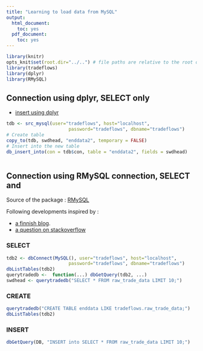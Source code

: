 ```yaml
---
title: "Learning to load data from MySQL"
output:
  html_document:
    toc: yes
  pdf_document:
    toc: yes
---
```



```r
library(knitr)
opts_knit$set(root.dir="../..") # file paths are relative to the root of the project directory
library(tradeflows)
library(dplyr)
library(RMySQL)
``` 

## Connection using dplyr, SELECT only

* [insert using dplyr](http://stackoverflow.com/questions/26568182/is-it-possible-to-insert-add-a-row-to-a-sqlite-db-table-using-dplyr-package)
```r
tdb <- src_mysql(user="tradeflows", host="localhost",
                       password="tradeflows", dbname="tradeflows")
# Create table
copy_to(tdb, swdhead, "enddata2", temporary = FALSE)
# Insert into the new table
db_insert_into(con = tdb$con, table = "enddata2", fields = swdhead) 
```

```r
```

## Connection using RMySQL connection, SELECT and 
Source of the package : [RMySQL](https://github.com/jeffreyhorner/RMySQL)

Following developments inspired by :

* [a finnish blog](http://gettinggeneticsdone.blogspot.fi/2011/12/query-mysql-database-from-r-using.html).
* [a question on stackoverflow](http://stackoverflow.com/questions/5431961/connect-to-mysql-database-with-rmysql)

### SELECT
```r
tdb2 <- dbConnect(MySQL(), user="tradeflows", host="localhost",
                       password="tradeflows", dbname="tradeflows")
dbListTables(tdb2)
querytradedb <-  function(...) dbGetQuery(tdb2, ...)
swdhead <- querytradedb("SELECT * FROM raw_trade_data LIMIT 10;")
```


### CREATE
```r
querytradedb("CREATE TABLE enddata LIKE tradeflows.raw_trade_data;")
dbListTables(tdb2)
```

### INSERT
```r
dbGetQuery(DB, "INSERT into SELECT * FROM raw_trade_data LIMIT 10;")

```



